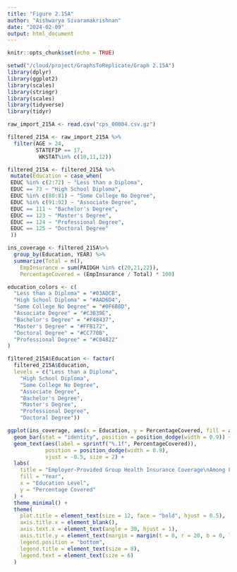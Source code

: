 ```yaml
---
title: "Figure 2.15A"
author: "Aishwarya Sivaramakrishnan"
date: "2024-02-09"
output: html_document
---
```


```r
knitr::opts_chunk$set(echo = TRUE)
```

```r
setwd("/cloud/project/GraphsToReplicate/Graph 2.15A") 
library(dplyr)
library(ggplot2)
library(scales)
library(stringr)
library(scales)
library(tidyverse)
library(tidyr)
```

```r
raw_import_215A <- read.csv("cps_00004.csv.gz")

```

```r
filtered_215A <- raw_import_215A %>%
  filter(AGE > 24,
         STATEFIP == 17,
          WKSTAT%in% c(10,11,12))

filtered_215A <- filtered_215A %>%
 mutate(Education = case_when(
 EDUC %in% c(2:72) ~ "Less than a Diploma",
 EDUC == 73 ~ "High School Diploma",
 EDUC %in% c(80:81) ~ "Some College No Degree",
 EDUC %in% c(91:92) ~ "Associate Degree",
 EDUC == 111 ~ "Bachelor's Degree",
 EDUC == 123 ~ "Master's Degree",
 EDUC == 124 ~ "Professional Degree",
 EDUC == 125 ~ "Doctoral Degree"
 ))
```

```r
ins_coverage <- filtered_215A%>%
  group_by(Education, YEAR) %>%
  summarize(Total = n(),
    EmpInsurance = sum(PAIDGH %in% c(20,21,22)),
    PercentageCovered = (EmpInsurance / Total) * 100)
```

```r
education_colors <- c(
  "Less than a Diploma" = "#03ADCB", 
  "High School Diploma" = "#AAD6D4", 
  "Some College No Degree" = "#0F6B8D", 
  "Associate Degree" = "#C3B39E", 
  "Bachelor's Degree" = "#F48437", 
  "Master's Degree" = "#FFB172", 
  "Doctoral Degree" = "#CC770B",
  "Professional Degree" = "#C04822"
)

filtered_215A$Education <- factor(
  filtered_215A$Education,
  levels = c("Less than a Diploma",
    "High School Diploma",
    "Some College No Degree",
    "Associate Degree",
    "Bachelor's Degree",
    "Master's Degree",
    "Professional Degree",
    "Doctoral Degree"))
```

```r
ggplot(ins_coverage, aes(x = Education, y = PercentageCovered, fill = as.factor(YEAR))) +
  geom_bar(stat = "identity", position = position_dodge(width = 0.9)) +
  geom_text(aes(label = sprintf("%.1f", PercentageCovered)), 
            position = position_dodge(width = 0.9), 
            vjust = -0.5, size = 2) + 
  labs(
    title = "Employer-Provided Group Health Insurance Coverage\nAmong Full-Time Year-Round Workers Age 25 and Older\nby Education Level in Illinois, 2002, 2012, and 2022",
    fill = "Year",
    x = "Education Level",
    y = "Percentage Covered"
  ) +
  theme_minimal() +
  theme(
    plot.title = element_text(size = 12, face = "bold", hjust = 0.5),
    axis.title.x = element_blank(),
    axis.text.x = element_text(angle = 30, hjust = 1),
    axis.title.y = element_text(margin = margin(t = 0, r = 20, b = 0, l = 0), size = 9),
    legend.position = "bottom",
    legend.title = element_text(size = 8),
    legend.text = element_text(size = 6)
  )
```

